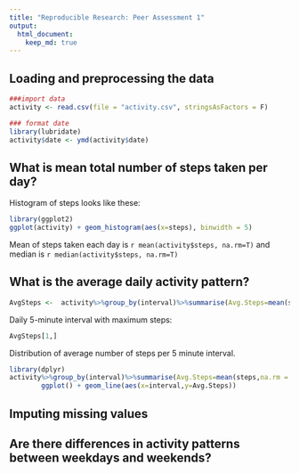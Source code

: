 ```yaml
---
title: "Reproducible Research: Peer Assessment 1"
output: 
  html_document:
    keep_md: true
---
```



## Loading and preprocessing the data

```r
###import data
activity <- read.csv(file = "activity.csv", stringsAsFactors = F)

### format date
library(lubridate)
activity$date <- ymd(activity$date)
```



## What is mean total number of steps taken per day?

Histogram of steps looks like these:

```r
library(ggplot2)
ggplot(activity) + geom_histogram(aes(x=steps), binwidth = 5)

```
Mean of steps taken each day is `r mean(activity$steps, na.rm=T)` and median is `r median(activity$steps, na.rm=T)`

## What is the average daily activity pattern?


```r
AvgSteps <-  activity%>%group_by(interval)%>%summarise(Avg.Steps=mean(steps,na.rm = T))%>%arrange(desc(Avg.Steps))

```
Daily 5-minute interval with maximum steps:
```r
AvgSteps[1,]
```

Distribution of average number of steps per 5 minute interval.

```r
library(dplyr)
activity%>%group_by(interval)%>%summarise(Avg.Steps=mean(steps,na.rm = T))%>%
        ggplot() + geom_line(aes(x=interval,y=Avg.Steps))
```


## Imputing missing values



## Are there differences in activity patterns between weekdays and weekends?
